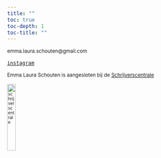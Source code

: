 ```yaml
---
title: ""
toc: true
toc-depth: 1
toc-title: ""
---
```


<small>emma.laura<!-- comment -->.schouten@gmai<!-- comment -->l.com</small>

[<kbd><i class="bi bi-instagram"></i> <small>instagram</small></kbd>](https://www.instagram.com/emmalauras/)

<small>Emma Laura Schouten is aangesloten bij de [Schrijverscentrale](https://deschrijverscentrale.nl/auteurs/3912550)<small>

<img src="../img/schrijverscentrale.png" alt="schrijverscentrale" width="20%" />

